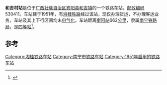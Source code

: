 {{noteTA
|1=zh-cn:始发车次; zh-hk:列車班次;
|2=zh-cn:车次; zh-hk:班次;
}}
{{Infobox China railway station
|车站名称 = 和吉村站
|车站名称拼音 = Hejicun
|车站代码 = 
|电报码 = HJZ<ref>{{cite book|author=[[中华人民共和国铁道部|中华人民共和国铁道部]]|title=铁路电报站名略号（2012）|publisher=中国铁道出版社|location=北京|year=2012|unified=15113·3468|pages=47}}</ref>
|拼音码 = HJC
|车站地址 = [[广西壮族自治区|广西壮族自治区]][[宾阳县|宾阳县]]
|归属 = [[南宁铁路局|南宁铁路局]]
|车站等级 = [[四等站_(中铁)|四等站]]
|线路 = [[湘桂铁路|湘桂铁路]]
}}
'''和吉村站'''是位于[[广西壮族自治区|广西壮族自治区]][[宾阳县|宾阳县]][[和吉镇|和吉镇]]的一个铁路车站，[[邮政编码|邮政编码]]530411。车站建于1951年，有[[湘桂铁路|湘桂铁路]]经过该站，现仅办理货运，不办理客运业务，车站及其上下行区间均未[[电气化|电气化]]。车站距离[[衡阳站|衡阳站]]662[[公里|公里]]，隶属[[南宁铁路局|南宁铁路局]]，是[[四等站_(中铁)|四等站]]<ref>{{Cite book|title=中国铁路站名词典|last=孙本祥主编|first=|publisher=北京：[[中国铁道出版社|中国铁道出版社]]|year=2003.04|isbn=7-113-03941-3|location=|pages=480}}</ref>。

==参考==
{{reflist}}

{{start rail box}}
{{s-inop|[[黄坡站_(广西壮族自治区)|黄坡站]]}}
{{s-line|[[湘桂铁路|湘桂铁路]]}}
{{s-inop|[[黎塘站|黎塘站]]}}
{{end box}}
{{湘桂铁路}}

[[Category:湘桂铁路车站|Category:湘桂铁路车站]]
[[Category:南宁市铁路车站|Category:南宁市铁路车站]]
[[Category:1951年启用的铁路车站|Category:1951年启用的铁路车站]]


{{铁路车站小作品}}
{{广西小作品}}